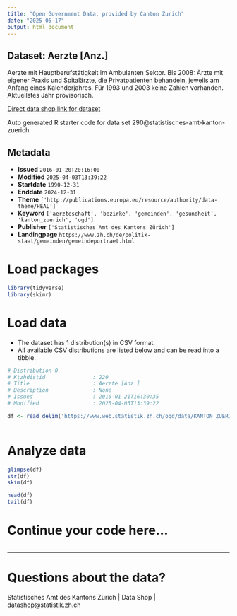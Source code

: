 ```yaml
---
title: "Open Government Data, provided by Canton Zurich"
date: "2025-05-17"
output: html_document
---
```


## Dataset: Aerzte [Anz.]

Aerzte mit Hauptberufstätigkeit im Ambulanten Sektor. Bis 2008: Ärzte mit eigener Praxis und Spitalärzte, die Privatpatienten behandeln, jeweils am Anfang eines Kalenderjahres. Für 1993 und 2003 keine Zahlen vorhanden. Aktuellstes Jahr provisorisch.

[Direct data shop link for dataset](https://www.zh.ch/de/politik-staat/statistik-daten/datenkatalog.html#/datasets/290@statistisches-amt-kanton-zuerich)

Auto generated R starter code for data set 290@statistisches-amt-kanton-zuerich.

## Metadata

- **Issued** `2016-01-20T20:16:00`
- **Modified** `2025-04-03T13:39:22`
- **Startdate** `1990-12-31`
- **Enddate** `2024-12-31`
- **Theme** `['http://publications.europa.eu/resource/authority/data-theme/HEAL']`
- **Keyword** `['aerzteschaft', 'bezirke', 'gemeinden', 'gesundheit', 'kanton_zuerich', 'ogd']`
- **Publisher** `['Statistisches Amt des Kantons Zürich']`
- **Landingpage** `https://www.zh.ch/de/politik-staat/gemeinden/gemeindeportraet.html`


# Load packages

```r

library(tidyverse)
library(skimr)

```

# Load data

-   The dataset has 1 distribution(s) in CSV format.
-   All available CSV distributions are listed below and can be read into a tibble.

```r

# Distribution 0
# Ktzhdistid               : 220
# Title                    : Aerzte [Anz.]
# Description              : None
# Issued                   : 2016-01-21T16:30:35
# Modified                 : 2025-04-03T13:39:22

df <- read_delim('https://www.web.statistik.zh.ch/ogd/data/KANTON_ZUERICH_542.csv')



```

# Analyze data

```r

glimpse(df)
str(df)
skim(df)

head(df)
tail(df)

```

# Continue your code here...

```r

```

------------------------------------------------------------------------

# Questions about the data?

Statistisches Amt des Kantons Zürich | Data Shop | datashop@statistik.zh.ch
